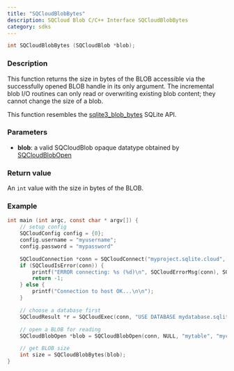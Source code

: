 ```yaml
---
title: "SQCloudBlobBytes"
description: SQCloud Blob C/C++ Interface SQCloudBlobBytes
category: sdks
---
```


```c
int SQCloudBlobBytes (SQCloudBlob *blob);
```

### Description
This function returns the size in bytes of the BLOB accessible via the successfully opened BLOB handle in its only argument.
The incremental blob I/O routines can only read or overwriting existing blob content; they cannot change the size of a blob.

This function resembles the [sqlite3_blob_bytes](https://www.sqlite.org/c3ref/blob_bytes.html) SQLite API. 

### Parameters
* **blob**: a valid SQCloudBlob opaque datatype obtained by [SQCloudBlobOpen](/docs/sdk/c/sqcloudblobopen)

### Return value
An `int` value with the size in bytes of the BLOB.

### Example
```c
int main (int argc, const char * argv[]) {
    // setup config
    SQCloudConfig config = {0};
    config.username = "myusername";
    config.password = "mypassword"

    SQCloudConnection *conn = SQCloudConnect("myproject.sqlite.cloud", SQCLOUD_DEFAULT_PORT, &config);
    if (SQCloudIsError(conn)) {
        printf("ERROR connecting: %s (%d)\n", SQCloudErrorMsg(conn), SQCloudErrorCode(conn));
        return -1;
    } else {
        printf("Connection to host OK...\n\n");
    }

    // choose a database first
    SQCloudResult *r = SQCloudExec(conn, "USE DATABASE mydatabase.sqlite;");

    // open a BLOB for reading
    SQCloudBlobOpen *blob = SQCloudBlobOpen(conn, NULL, "mytable", "mycolumn", 1, 0);

    // get BLOB size
    int size = SQCloudBlobBytes(blob);
}
```